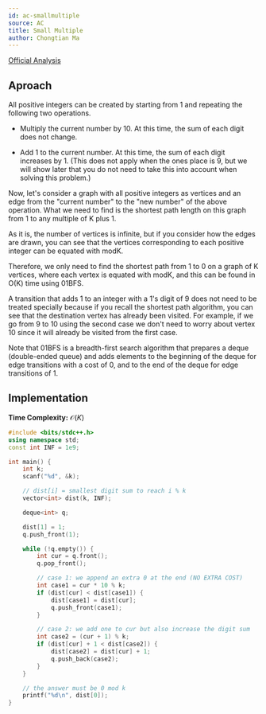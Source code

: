 ```yaml
---
id: ac-smallmultiple
source: AC
title: Small Multiple
author: Chongtian Ma
---
```


[Official Analysis](https://img.atcoder.jp/arc084/editorial.pdf)

## Aproach

All positive integers can be created by starting from 1 and repeating the
following two operations.

- Multiply the current number by 10. At this time, the sum of each digit does not change.

- Add 1 to the current number. At this time, the sum of each digit increases
  by 1. (This does not apply when the ones place is 9, but we will show later
  that you do not need to take this into account when solving this problem.)


Now, let's consider a graph with all positive integers as vertices and an edge
from the "current number" to the "new number" of the above operation. What we
need to find is the shortest path length on this graph from 1 to any multiple of
K plus 1.

As it is, the number of vertices is infinite, but if you consider how the edges
are drawn, you can see that the vertices corresponding to each positive integer
can be equated with modK.

Therefore, we only need to find the shortest path from 1 to 0 on a graph of K
vertices, where each vertex is equated with modK, and this can be found in O(K)
time using 01BFS.

A transition that adds 1 to an integer with a 1's digit of 9 does not need to be
treated specially because if you recall the shortest path algorithm, you can see
that the destination vertex has already been visited.
For example, if we go from 9 to 10 using the second case we don't need to worry about vertex 10 since it will already be visited from the first case. 

Note that 01BFS is a breadth-first search algorithm that prepares a deque
(double-ended queue) and adds elements to the beginning of the deque for edge
transitions with a cost of 0, and to the end of the deque for edge transitions
of 1.

## Implementation

<LanguageSection>

<CPPSection>

**Time Complexity:** $\mathcal{O}(K)$

```cpp
#include <bits/stdc++.h>
using namespace std;
const int INF = 1e9;

int main() {
	int k;
	scanf("%d", &k);

	// dist[i] = smallest digit sum to reach i % k
	vector<int> dist(k, INF);

	deque<int> q;

	dist[1] = 1;
	q.push_front(1);

	while (!q.empty()) {
		int cur = q.front();
		q.pop_front();

		// case 1: we append an extra 0 at the end (NO EXTRA COST)
		int case1 = cur * 10 % k;
		if (dist[cur] < dist[case1]) {
			dist[case1] = dist[cur];
			q.push_front(case1);
		}

		// case 2: we add one to cur but also increase the digit sum
		int case2 = (cur + 1) % k;
		if (dist[cur] + 1 < dist[case2]) {
			dist[case2] = dist[cur] + 1;
			q.push_back(case2);
		}
	}

	// the answer must be 0 mod k
	printf("%d\n", dist[0]);
}
```

</CPPSection>

</LanguageSection>
